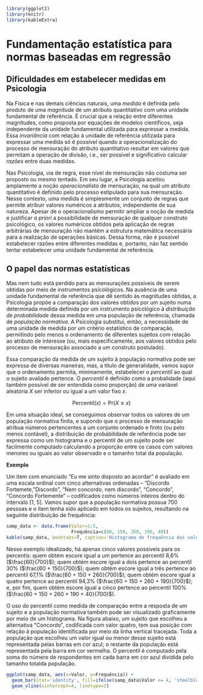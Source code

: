 ```{r, include=FALSE}
library(ggplot2)
library(knitr)
library(kableExtra)
```

# Fundamentação estatística para normas baseadas em regressão

## Dificuldades em estabelecer medidas em Psicologia

Na Física e nas demais ciências naturais, uma *medida* é definida pelo produto de uma *magnitude* de um atributo quantitativo com uma unidade fundamental de referência. É crucial que a relação entre diferentes magnitudes, como proposta por equações de modelos científicos, seja independente da unidade fundamental utilizada para expressar a medida. Essa *invariância* com relação à unidade de referência utilizada para expressar uma medida só é possível quando a operacionalização do processo de mensuração do atributo quantitativo resultar em valores que permitam a operação de divisão, i.e., ser possível e significativo calcular *razões* entre duas medidas.

Nas Psicologia, via de regra, esse nível de mensuração não costuma ser proposto ou mesmo tentado. Em seu lugar, a Psicologia aceitou amplamente a noção *operacionalista* de mensuração, na qual um atributo quantitativo é definido pelo processo estipulado para sua mensuração. Nesse contexto, uma medida é simplesmente um conjunto de regras que permite atribuir valores numéricos a atributos, independente de sua natureza. Apesar de o operacionalismo permitir ampliar a noção de medida e justificar *a priori* a possibilidade de mensuração de qualquer construto psicológico, os valores numéricos obtidos pela aplicação de regras arbitrárias de mensuração não mantém a estrutura matemática necessária para a realização de operações básicas. Dessa forma, não é possível estabelecer razões entre diferentes medidas e, portanto, não faz sentido tentar estabelecer uma unidade fundamental de referência.

## O papel das normas estatísticas

Mas nem tudo está perdido para as mensurações possíveis de serem obtidas por meio de instrumentos psicológicos. Na ausência de uma unidade fundamental de referência que dê sentido às magnitudes obtidas, a Psicologia propõe a comparação dos valores obtidos por um sujeito numa determinada medida definida por um instrumento psicológico à *distribuição de probabilidade* dessa medida em uma população de referência, chamada de *população normativa*. A Psicologia substitui, então, a necessidade de uma unidade de medida por um critério estatístico de comparação, permitindo pelo menos o ordenamento de diferentes sujeitos com relação ao atributo de interesse (ou, mais especificamente, aos valores obtidos pelo processo de mensuração associado a um construto postulado).

Essa comparação da medida de um sujeito à população normativa pode ser expressa de diversas maneiras, mas, a título de generalidade, vamos supor que o ordenamento permita, minimamente, estabelecer o *percentil* ao qual o sujeito avaliado pertence. O *percentil* é definido como a probalidade (aqui também possível de ser entendida como proporção) de uma variável aleatória *X* ser inferior ou igual a um valor fixo *x*.

$$\mathrm{Percentil}(x) = \mathrm{Pr}(X \leq x)$$

Em uma situação ideal, se conseguimos observar todos os valores de um população normativa finita, e supondo que o processo de mensuração atribua números pertencentes a um conjunto ordenado e finito (ou pelo menos contável), a distribuição de probabilidade de referência pode ser expressa como um histograma e o percentil de um sujeito pode ser facilmente computado calculando a proporção entre os casos com valores menores ou iguais ao valor observado e o tamanho total da população.

:::: {.examplebox data-latex=""}
::: {.center data-latex=""}

**Exemplo**

:::

Um item com enunciado "Eu me sinto disposto ao acordar" é avaliado em uma escala ordinal com cinco alternativas ordenadas -- "Discordo Fortemete, "Discordo", "Nem concordo, nem discordo", "Concordo", "Concordo Fortemente" -- codificados como números inteiros dentro do intervalo [1, 5]. Vamos supor que a população normativa possua 700 pessoas e o item tenha sido aplicado em todos os sujeitos, resultando na seguinte distribuição de frequência:

```{r}
samp_data <- data.frame(Valor=1:5,
                        Frequência=c(60, 150, 260, 190, 40))
kable(samp_data, booktabs=T, caption='Histograma de frequência dos valores numa população finita')
```

Nesse exemplo idealizado, há apenas cinco valores possíveis para os percentis: quem obtém escore igual a um pertence ao percentil 8,6% ($\frac{60}{700}$); quem obtém escore igual a dois pertence ao percentil 30% ($\frac{60 + 150}{700}$); quem obtém escore igual a três pertence ao percentil 67,1% ($\frac{60 + 150 + 260}{700}$); quem obtém escore igual a quatro pertence ao percentil 94,3% ($\frac{60 + 150 + 260 + 190}{700}$); e, por fim, quem obtém escore igual a cinco pertence ao percentil 100% ($\frac{60 + 150 + 260 + 190 + 40}{700}$).

O uso do percentil como medida de comparação entre a resposta de um sujeito e a população normativa também pode ser visualizado graficamente por meio de um histograma. Na figura abaixo, um sujeito que escolheu a alternativa "Concordo", codificada com valor quatro, tem sua posição com relação à população identificada por meio da linha vertical tracejada. Toda a população que escolheu um valor igual ou menor desse sujeito está representada pelas barras em cor azul; o restante da população está representada pela barra em cor vermelha. O percentil é computado pela soma do número de respondentes em cada barra em cor azul dividida pelo tamanho totalda população.

```{r, fig.align='center', fig.cap='Histograma de Frequência de respostas na população'}
ggplot(samp_data, aes(x=Valor, y=Frequência)) +
  geom_bar(stat='identity', fill=ifelse(samp_data$Valor <= 4, 'steelblue', 'maroon')) +
  geom_vline(xintercept=4, linetype=2)
```

::::